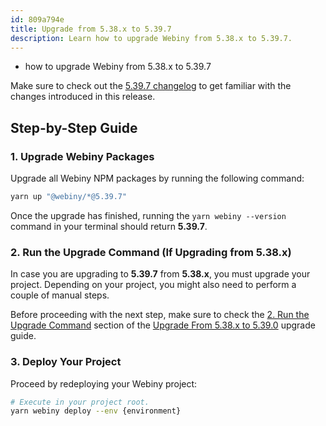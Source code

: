 ```yaml
---
id: 809a794e
title: Upgrade from 5.38.x to 5.39.7
description: Learn how to upgrade Webiny from 5.38.x to 5.39.7.
---
```



<Alert type="success" title="What you’ll learn">

  - how to upgrade Webiny from 5.38.x to 5.39.7

</Alert>

<Alert type="info">

  Make sure to check out the [5.39.7 changelog](./changelog) to get familiar with the changes introduced in this
  release.

</Alert>

## Step-by-Step Guide

### 1. Upgrade Webiny Packages

Upgrade all Webiny NPM packages by running the following command:

```bash
yarn up "@webiny/*@5.39.7"
```

Once the upgrade has finished, running the `yarn webiny --version` command in your terminal should return **5.39.7**.

### 2. Run the Upgrade Command (If Upgrading from 5.38.x)

In case you are upgrading to **5.39.7** from **5.38.x**, you must upgrade your project. Depending on your project, you might also need to perform a couple of manual steps.

Before proceeding with the next step, make sure to check the [2. Run the Upgrade Command](/docs/release-notes/5.39.0/upgrade-guide#2-run-the-upgrade-command) section of the [Upgrade From 5.38.x to 5.39.0](/docs/release-notes/5.39.0/upgrade-guide) upgrade guide.

### 3. Deploy Your Project

Proceed by redeploying your Webiny project:

```bash
# Execute in your project root.
yarn webiny deploy --env {environment}
```

<AdditionalNotes />
